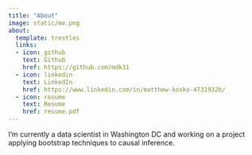 ```yaml
---
title: "About"
image: static/me.png
about:
  template: trestles
  links:
  - icon: github
    text: Github
    href: https://github.com/mdk31
  - icon: linkedin
    text: LinkedIn
    href: https://www.linkedin.com/in/matthew-kosko-4731932b/
  - icon: resume
    text: Resume
    href: resume.pdf
---
```


I'm currently a data scientist in Washington DC and working on a project applying bootstrap techniques to causal inference.
